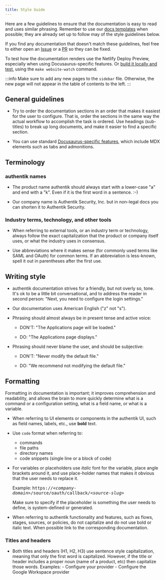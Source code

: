 ```yaml
---
title: Style Guide
---
```


Here are a few guidelines to ensure that the documentation is easy to read and uses similar phrasing. Remember to use our [docs templates](./templates/index.md) when possible; they are already set up to follow may of the style guidelines below.

If you find any documentation that doesn't match these guidelines, feel free to either open an [Issue](https://github.com/goauthentik/authentik/issues) or a [PR](https://github.com/goauthentik/authentik/pulls) so they can be fixed.

To test how the documentation renders use the Netlify Deploy Preview, especially when using Docusaurus-specific features. Or [build it locally and test](./writing-documentation.md#setup-your-local-build), using the `make website-watch` command.

:::info
Make sure to add any new pages to the `sidebar` file. Otherwise, the new page will not appear in the table of contents to the left.
:::

## General guidelines

-   Try to order the documentation sections in an order that makes it easiest for the user to configure. That is, order the sections in the same way the actual workflow to accomplish the task is ordered. Use headings (sub-titles) to break up long documents, and make it easier to find a specific section.

-   You can use standard [Docusaurus-specific features](https://docusaurus.io/docs/next/markdown-features), which include MDX elements such as tabs and admonitions.

## Terminology

### authentik names

-   The product name authentik should always start with a lower-case "a" and end with a "k". Even if it is the first word in a sentence. :-)

-   Our company name is Authentik Security, Inc. but in non-legal docs you can shorten it to Authentik Security.

### Industry terms, technology, and other tools

-   When referring to external tools, or an industry term or technology, always follow the exact capitalization that the product or company itself uses, or what the industry uses in consensus.

-   Use abbreviations where it makes sense (for commonly used terms like SAML and OAuth) for common terms. If an abbreviation is less-known, spell it out in parentheses after the first use.

## Writing style

-   authentik documentation strives for a friendly, but not overly so, tone. It's ok to be a little bit conversational, and to address the reader in second person: "Next, you need to configure the login settings."

-   Our documentation uses American English ("z" not "s").

-   Phrasing should almost always be in present tense and active voice:

    -   DON'T: "The Applications page will be loaded."

    -   DO: "The Applications page displays."

-   Phrasing should never blame the user, and should be subjective:

    -   DON'T: "Never modify the default file."

    -   DO: "We recommend not modifying the default file."

## Formatting

Formatting in documentation is important; it improves comprehension and readability, and allows the brain to more quickly determine what is a command or a configuration setting, what is a field name, or what is a variable.

-   When referring to UI elements or components in the authentik UI, such as field names, labels, etc., use **bold** text.

-   Use `code` format when referring to:

    -   commands
    -   file paths
    -   directory names
    -   code snippets (single line or a block of code)

-   For variables or placeholders use _italic_ font for the variable, place angle brackets around it, and use place-holder names that makes it obvious that the user needs to replace it.

    Example: <kbd>https://<em>&lt;company-domain&gt;</em>/source/oauth/callback/<em>&lt;source-slug&gt;</em></kbd>

    Make sure to specify if the placeholder is something the user needs to define, is system-defined or generated.

-   When referring to authentik functionality and features, such as flows, stages, sources, or policies, do not capitalize and do not use bold or italic text. When possible link to the corresponding documentation.

### Titles and headers

-   Both titles and headers (H1, H2, H3) use sentence style capitalization, meaning that only the first word is capitalized. However, if the title or header includes a proper noun (name of a product, etc) then capitalize those words.
    Examples: - Configure your provider - Configure the Google Workspace provider
